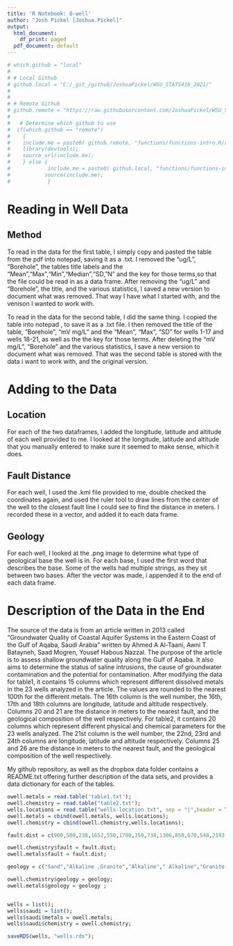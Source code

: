 ```yaml
---
title: 'R Notebook: O-well'
author: "Josh Pickel [Joshua.Pickel]"
output:
  html_document:
    df_print: paged
  pdf_document: default
---
```



```r


# which.github = "local"
# 
# # Local Github 
# github.local = "C:/_git_/github/JoshuaPickel/WSU_STATS419_2021/"
# 
# 
# # Remote Github
# github.remote = "https://raw.githubusercontent.com/JoshuaPickel/WSU_STATS419_2021/main/"
# 
#   # Determine which github to use
#  if(which.github == "remote")
#    {
#    include.me = paste0( github.remote, "functions/functions-intro.R/r-intro.R");
#    library(devtools);
#    source_url(include.me);
#    } else {
#            include.me = paste0( github.local, "functions/functions-intro.R/r-intro.R");
#           source(include.me);
#            }


```


# Reading in Well Data

## Method

To read in the data for the first table, I simply copy and pasted the table from the pdf into notepad, saving it as a .txt. I removed the "ug/L", "Borehole", the tables title labels and the "Mean","Max","Min","Median","SD,"N" and the key for those terms,so that the file could be read in as a data frame. After removing the "ug/L" and "Borehole", the title, and the various statistics, I saved a new version to document what was removed. That way I have what I started with, and the venison I wanted to work with. 

To read in the data for the second table, I did the same thing. I copied the table into notepad , to save it as a .txt file. I then removed the title of the table, "Borehole", "mV mg/L" and the "Mean", "Max", "SD" for wells 1-17 and wells 18-21, as well as the the key for those terms. After deleting the "mV mg/L", "Borehole" and the various statistics, I save a new version to document what was removed. That was the second table is stored with the data i want to work with, and the original version. 

# Adding to the Data

## Location

For each of the two dataframes, I added the longitude, latitude and altitude of each well provided to me. I looked at the longitude, latitude and altitude that you manually entered to make sure it seemed to make sense, which it does. 

## Fault Distance

For each well, I used the .kml file provided to me, double checked the coordinates again, and used the ruler tool to draw lines from the center of the well to the closest fault line I could see to find the distance in meters. I recorded these in a vector, and added it to each data frame. 

## Geology

For each well, I looked at the .png image to determine what type of geological base the well is in. For each base, I used the first word that describes the base. Some of the wells had multiple strings, as they sit between two bases. After the vector was made, i appended it to the end of each data frame.

# Description of the Data in the End
The source of the data is from an article written in 2013 called "Groundwater Quality of Coastal Aquifer Systems in the Eastern Coast of the Gulf of Aqaba, Saudi Arabia" written by Ahmed A Al-Taani, Awni T Batayneh, Saad Mogren, Yousef Habous Nazzal. The purpose of the article is to assess shallow groundwater quality along the Gulf of Aqaba. It also aims to determine the status of saline intrusions, the cause of groundwater contamination and the potential for contamination. After modifying the data for table1, it contains 15 columns which represent different dissolved metals in the 23 wells analyzed in the article. The values are rounded to the nearest 100th for the different metals. The 16th column is the well number, the 16th, 17th and 18th columns are longitude, latitude and altitude respectively. Columns 20 and 21 are the distance in meters to the nearest fault, and the geological composition of the well respectively. For table2, it contains 20 columns which represent different physical and chemical parameters for the 23 wells analyzed.  The 21st column is the well number, the 22nd, 23rd and 24th columns are longitude, latitude and altitude respectively. Columns 25 and 26 are the distance in meters to the nearest fault, and the geological composition of the well respectively.

My github repository, as well as the dropbox data folder contains a README.txt offering further description of the data sets, and provides a data dictionary for each of the tables. 

```r

owell.metals = read.table('table1.txt');
owell.chemistry = read.table("table2.txt");
wells.locations = read.table("wells-location.txt", sep = "|",header = TRUE);
owell.metals = cbind(owell.metals, wells.locations);
owell.chemistry = cbind(owell.chemistry,wells.locations);

fault.dist = c(900,580,238,1652,550,1780,350,738,1306,850,670,548,2193,2200,1512,488,560,6100,2000,2173,1865,4561,494);

owell.chemistry$fault = fault.dist;
owell.metals$fault = fault.dist;

geology = c("Sand","Alkaline ,Granite","Alkaline"," Alkaline","Granite, Volcanic","Volcanic","Gypsum","Alkaline","Gypsum","Volcanic","Alkaline, Granite","Granite","Gypsum","Gypsum","Volcanic","Alkaline, Granite, Volcanic","Sand, Gypsum","Sand","Sand","Sand","sand","Sand","Alkaline, Granite");

owell.chemistry$geology = geology;
owell.metals$geology = geology ;


wells = list();
wells$saudi = list();
wells$saudi$metals = owell.metals;
wells$saudi$chemistry = owell.chemistry;

saveRDS(wells, "wells.rds");


```
